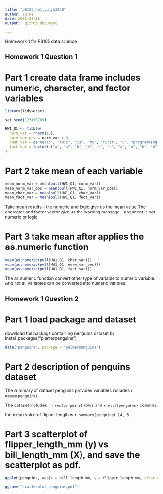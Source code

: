```yaml
---
title: "p8105_hw1_yu_yh3430"
author: Yu He
date: 2021-09-28
output:  github_document
   
---
```

Homework 1 for P8105 data science

## Homework 1 Question 1
# Part 1 create data frame includes numeric, character, and factor variables

```r
library(tidyverse)

set.seed(123456789)

HW1_Q1 <- tibble(
  norm_var = rnorm(10),
  norm_var_pos = norm_var > 0,
  char_var = c("hello", "this", "is", "my", "first", "R", "programming", "class", "excellent", "experience"),
  fact_var = factor(c("a", "a", "b", "b", "c", "c", "a", "a", "b", "b"))
)
```

# Part 2 take mean of each variable

```r
mean_norm_var = mean(pull(HW1_Q1, norm_var))
mean_norm_var_pos = mean(pull(HW1_Q1, norm_var_pos))
mean_char_var = mean(pull(HW1_Q1, char_var))
mean_fact_var = mean(pull(HW1_Q1, fact_var))
```

Take mean results - the numeric and logic give us the mean value
The character and factor vector give us the warning message - argument is not numeric or logic

# Part 3 take mean after applies the as.numeric function

```r
mean(as.numeric(pull(HW1_Q1, char_var)))
mean(as.numeric(pull(HW1_Q1, norm_var_pos)))
mean(as.numeric(pull(HW1_Q1, fact_var)))
```

The as.numeric function convert other type of variable to numeric variable. And not all variables can be converted into numeric varibles.


## Homework 1 Question 2
# Part 1 load package and dataset 
download the package containing penguins dataset by install.packages("plamerpenguins")

```r
data("penguins", package = "palmerpenguins")
```

# Part 2 description of penguins dataset
The summary of dataset penguins provides variables includes `r names(penguins)`.

The dataset includes `r nrow(penguins)` rows and `r ncol(penguins)` columns.

the mean value of flipper length is `r summary(penguins) [4, 5]`.

# Part 3 scatterplot of flipper_length_mm (y) vs bill_length_mm (X), and save the scatterplot as pdf.
```r
ggplot(penguins, aes(x = bill_length_mm, y = flipper_length_mm, color = species)) + geom_point()

ggsave("scatterplot_penguins.pdf")
```




